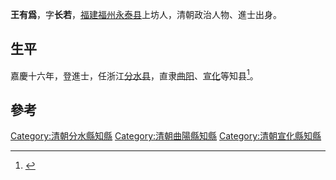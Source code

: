 {{Otheruses|other=名为王有为的其他人物|王有为}}

'''王有爲'''，字'''长若'''，[[福建|福建]][[福州|福州]][[永泰县|永泰县]]上坊人，清朝政治人物、進士出身。

== 生平 ==
嘉慶十六年，登進士，任浙江[[分水县|分水县]]，直隶[[曲阳|曲阳]]、[[宣化府_(清朝)|宣化]]等知县<ref>{{cite news|title=第二节　历代永泰籍进士|url=http://www.ytfzw.com.cn/book/story.php?id=1479|accessdate=2013-09-15|newspaper=福州市永泰县地方志编纂委员会|archive-date=2014-04-08|archive-url=https://web.archive.org/web/20140408215015/http://www.ytfzw.com.cn/book/story.php?id=1479|dead-url=yes}}</ref>。

==參考==
{{reflist}}

{{嘉慶十六年辛未科殿試金榜}}

{{Authority control}}

{{DEFAULTSORT:}}
[[Category:清朝分水縣知縣|Category:清朝分水縣知縣]]
[[Category:清朝曲陽縣知縣|Category:清朝曲陽縣知縣]]
[[Category:清朝宣化縣知縣|Category:清朝宣化縣知縣]]


{{清朝人物小作品}}